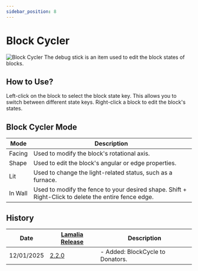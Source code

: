 ```yaml
---
sidebar_position: 8
---
```

# Block Cycler

![Block Cycler](\img\doc\features\block_cycler\BLOCK_CYCLER.png)
The debug stick is an item used to edit the block states of blocks.

## How to Use?

Left-click on the block to select the block state key. This allows you to switch between different state keys.
Right-click a block to edit the block's states.

## Block Cycler Mode

| Mode    | Description                                                                                      |
| ------- | ------------------------------------------------------------------------------------------------ |
| Facing  | Used to modify the block's rotational axis.                                                      |
| Shape   | Used to edit the block's angular or edge properties.                                             |
| Lit     | Used to change the light-related status, such as a furnace.                                      |
| In Wall | Used to modify the fence to your desired shape. Shift + Right-Click to delete the entire fence edge. |

## History

| Date | [Lamalia Release](/patchNotes) | Description |
|-------------|-----------|-------------|
| 12/01/2025 | [2.2.0](/patchNotes#patch-220) | - Added: BlockCycle to Donators. |